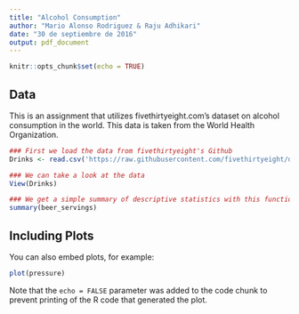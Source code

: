 ```yaml
---
title: "Alcohol Consumption"
author: "Mario Alonso Rodriguez & Raju Adhikari"
date: "30 de septiembre de 2016"
output: pdf_document
---
```


```r
knitr::opts_chunk$set(echo = TRUE)
```

## Data

This is an assignment that utilizes fivethirtyeight.com's dataset on alcohol consumption in the world. This data is taken from the World Health Organization.  

```r
### First we load the data from fivethirtyeight's Github
Drinks <- read.csv('https://raw.githubusercontent.com/fivethirtyeight/data/master/alcohol-consumption/drinks.csv')

### We can take a look at the data
View(Drinks)

### We get a simple summary of descriptive statistics with this function
summary(beer_servings)
```

## Including Plots

You can also embed plots, for example:

```r
plot(pressure)
```

Note that the `echo = FALSE` parameter was added to the code chunk to prevent printing of the R code that generated the plot.
